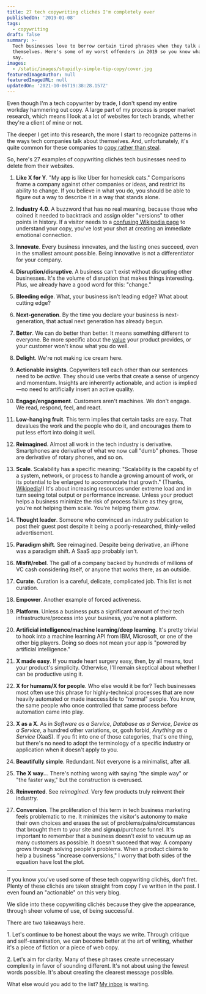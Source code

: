 ```yaml
---
title: 27 tech copywriting clichés I'm completely over
publishedOn: '2019-01-08'
tags:
  - copywriting
draft: false
summary: >-
  Tech businesses love to borrow certain tired phrases when they talk about
  themselves. Here's some of my worst offenders in 2019 so you know what not to
  say.
images:
  - /static/images/stupidly-simple-tip-copy/cover.jpg
featuredImageAuthor: null
featuredImageURL: null
updatedOn: '2021-10-06T19:38:28.157Z'
---
```


Even though I'm a tech copywriter by trade, I don't spend my entire workday hammering out copy. A large part of my process is proper market research, which means I look at a lot of websites for tech brands, whether they're a client of mine or not.

The deeper I get into this research, the more I start to recognize patterns in the ways tech companies talk about themselves. And, unfortunately, it's quite common for these companies to [copy rather than steal](/articles/stupidly-simple-tip-copy/).

So, here's 27 examples of copywriting clichés tech businesses need to delete from their websites.

1. **Like X for Y**. "My app is like Uber for homesick cats." Comparisons frame a company against other companies or ideas, and restrict its ability to change. If you believe in what you do, you should be able to figure out a way to describe it in a way that stands alone.

2. **Industry 4.0**. A buzzword that has no real meaning, because those who coined it needed to backtrack and assign older "versions" to other points in history. If a visitor needs to a [confusing Wikipedia page](https://en.wikipedia.org/wiki/Industry_4.0) to understand your copy, you've lost your shot at creating an immediate emotional connection.

3. **Innovate**. Every business innovates, and the lasting ones succeed, even in the smallest amount possible. Being innovative is not a differentiator for your company.

4. **Disruption/disruptive**. A business can't exist without disrupting other businesses. It's the volume of disruption that makes things interesting. Plus, we already have a good word for this: "change."

5. **Bleeding edge**. What, your business isn't leading edge? What about cutting edge?

6. **Next-generation**. By the time you declare your business is next-generation, that actual next generation has already begun.

7. **Better**. We can do better than better. It means something different to everyone. Be more specific about the [value](/articles/understand-your-value/) your product provides, or your customer won't know what you do well.

8. **Delight**. We're not making ice cream here.

9. **Actionable insights**. Copywriters tell each other than our sentences need to be _active_. They should use verbs that create a sense of urgency and momentum. Insights are inherently actionable, and action is implied—no need to artificially insert an active quality.

10. **Engage/engagement**. Customers aren't machines. We don't engage. We read, respond, feel, and react.

11. **Low-hanging fruit**. This term implies that certain tasks are easy. That devalues the work and the people who do it, and encourages them to put less effort into doing it well.

12. **Reimagined**. Almost all work in the tech industry is derivative. Smartphones are derivative of what we now call "dumb" phones. Those are derivative of rotary phones, and so on.

13. **Scale**. Scalability has a specific meaning: "Scalability is the capability of a system, network, or process to handle a growing amount of work, or its potential to be enlarged to accommodate that growth." (Thanks, [Wikipedia](https://en.wikipedia.org/wiki/Scalability)!) It's about increasing resources under extreme load and in turn seeing total output or performance increase. Unless your product helps a business minimize the risk of process failure as they grow, you're not helping them scale. You're helping them _grow_.

14. **Thought leader**. Someone who convinced an industry publication to post their guest post despite it being a poorly-researched, thinly-veiled advertisement.

15. **Paradigm shift**. See reimagined. Despite being derivative, an iPhone was a paradigm shift. A SaaS app probably isn't.

16. **Misfit/rebel**. The gall of a company backed by hundreds of millions of VC cash considering itself, or anyone that works there, as an outside.

17. **Curate**. Curation is a careful, delicate, complicated job. This list is not curation.

18. **Empower**. Another example of forced activeness.

19. **Platform**. Unless a business puts a significant amount of their tech infrastructure/process into your business, you're not a platform.

20. **Artificial intelligence/machine learning/deep learning**. It's pretty trivial to hook into a machine learning API from IBM, Microsoft, or one of the other big players. Doing so does not mean your app is "powered by artificial intelligence."

21. **X made easy**. If you made heart surgery easy, then, by all means, tout your product's simplicity. Otherwise, I'll remain skeptical about whether I can be productive using it.

22. **X for humans/X for people**. Who else would it be for? Tech businesses most often use this phrase for highly-technical processes that are now heavily automated or made inaccessible to "normal" people. You know, the same people who once controlled that same process before automation came into play.

23. **X as a X**. As in _Software as a Service_, _Database as a Service_, _Device as a Service_, a hundred other variations, or, gosh forbid, _Anything as a Service_ (XaaS). If you fit into one of those categories, that's one thing, but there's no need to adopt the terminology of a specific industry or application when it doesn't apply to you.

24. **Beautifully simple**. Redundant. Not everyone is a minimalist, after all.

25. **The X way..**. There's nothing wrong with saying "the simple way" or "the faster way," but the construction is overused.

26. **Reinvented**. See _reimagined_. Very few products truly reinvent their industry.

27. **Conversion**. The proliferation of this term in tech business marketing feels problematic to me. It minimizes the visitor's autonomy to make their own choices and erases the set of problems/pains/circumstances that brought them to your site and signup/purchase funnel. It's important to remember that a business doesn't exist to vacuum up as many customers as possible. It doesn't succeed that way. A company grows through solving people's problems. When a product claims to help a business "increase conversions," I worry that both sides of the equation have lost the plot.

---

If you know you've used some of these tech copywriting clichés, don't fret. Plenty of these clichés are taken straight from copy I've written in the past. I even found an "actionable" on this very blog.

We slide into these copywriting clichés because they give the appearance, through sheer volume of use, of being successful.

There are two takeaways here.

<p className="!text-sea text-2xl font-medium">
  1. Let's continue to be honest about the ways we write. Through critique and self-examination, we
  can become better at the art of writing, whether it's a piece of fiction or a piece of web copy.
</p>

<p className="!text-steel text-2xl font-medium">
  2. Let's aim for clarity. Many of these phrases create unnecessary complexity in favor of sounding
  different. It's not about using the fewest words possible. It's about creating the clearest
  message possible.
</p>

What else would you add to the list? [My inbox](mailto:j@joelhans.com) is waiting.
